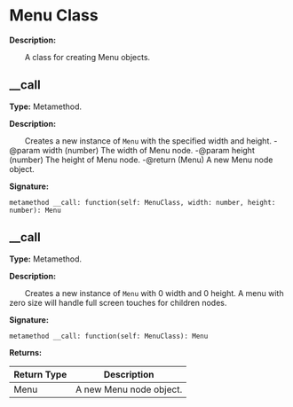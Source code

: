 
# Menu Class

**Description:**

&emsp;&emsp;A class for creating Menu objects.

## __call

**Type:** Metamethod.

**Description:**

&emsp;&emsp;Creates a new instance of `Menu` with the specified width and height.
-@param width (number) The width of Menu node.
-@param height (number) The height of Menu node.
-@return (Menu) A new Menu node object.

**Signature:**
```tl
metamethod __call: function(self: MenuClass, width: number, height: number): Menu
```

## __call

**Type:** Metamethod.

**Description:**

&emsp;&emsp;Creates a new instance of `Menu` with 0 width and 0 height.
A menu with zero size will handle full screen touches for children nodes.

**Signature:**
```tl
metamethod __call: function(self: MenuClass): Menu
```

**Returns:**

| Return Type | Description |
| --- | --- |
| Menu | A new Menu node object. |